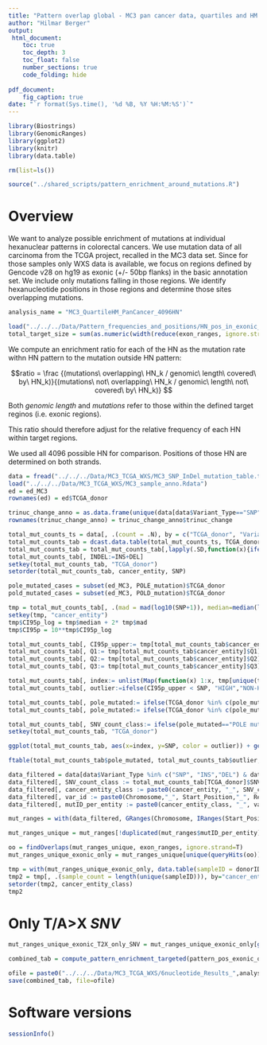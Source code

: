 ```yaml
---
title: "Pattern overlap global - MC3 pan cancer data, quartiles and HM - all cancer entities, 4096 hexanucleotide pattern"
author: "Hilmar Berger"
output:
 html_document:
    toc: true
    toc_depth: 3
    toc_float: false
    number_sections: true
    code_folding: hide
    
pdf_document:
    fig_caption: true
date: "`r format(Sys.time(), '%d %B, %Y %H:%M:%S')`"
---
```


```r
library(Biostrings)
library(GenomicRanges)
library(ggplot2)
library(knitr)
library(data.table)

rm(list=ls())
```

```r
source("../shared_scripts/pattern_enrichment_around_mutations.R")
```


# Overview 

We want to analyze possible enrichment of mutations at individual hexanuclear patterns in colorectal cancers. We use mutation data of all carcinoma from the TCGA project, recalled in the MC3 data set. Since for those samples only WXS data is available, we focus on regions defined by Gencode v28 on hg19 as exonic (+/- 50bp flanks) in the basic annotation set. We include only mutations falling in those regions. We identify hexanucleotide positions in those regions and determine those sites overlapping mutations. 

```r
analysis_name = "MC3_QuartileHM_PanCancer_4096HN"
```

```r
load("../../../Data/Pattern_frequencies_and_positions/HN_pos_in_exonic_regions_50bp_flank_n4096.Rdata")
total_target_size = sum(as.numeric(width(reduce(exon_ranges, ignore.strand=T))))
```

We compute an enrichment ratio for each of the HN as the mutation rate withn HN pattern to the mutation outside HN pattern: 

$$ratio = \frac {(mutations\ overlapping\ HN_k / genomic\ length\ covered\ by\ HN_k)}{(mutations\ not\ overlapping\ HN_k / genomic\ length\ not\ covered\ by\ HN_k)} $$  

Both $genomic\ length$ and $mutations$ refer to those within the defined target reginos (i.e. exonic regions).

This ratio should therefore adjust for the relative frequency of each HN within target regions. 


We used all 4096 possible HN for comparison. Positions of those HN are determined on both strands.

```r
data = fread("../../../Data/MC3_TCGA_WXS/MC3_SNP_InDel_mutation_table.txt", sep="\t")
load("../../../Data/MC3_TCGA_WXS/MC3_sample_anno.Rdata")
ed = ed_MC3
rownames(ed) = ed$TCGA_donor

trinuc_change_anno = as.data.frame(unique(data[data$Variant_Type=="SNP", c("trinuc_context", "trinuc_change", "nuc_change")]))
rownames(trinuc_change_anno) = trinuc_change_anno$trinuc_change
```

```r
total_mut_counts_ts = data[, .(count = .N), by = c("TCGA_donor", "Variant_Type", "cancer_entity")]
total_mut_counts_tab = dcast.data.table(total_mut_counts_ts, TCGA_donor + cancer_entity ~ Variant_Type, value.var="count")
total_mut_counts_tab = total_mut_counts_tab[,lapply(.SD,function(x){ifelse(is.na(x),0,x)})]
total_mut_counts_tab[, INDEL:=INS+DEL]
setkey(total_mut_counts_tab, "TCGA_donor")
setorder(total_mut_counts_tab, cancer_entity, SNP)

pole_mutated_cases = subset(ed_MC3, POLE_mutation)$TCGA_donor
pold_mutated_cases = subset(ed_MC3, POLD_mutation)$TCGA_donor

tmp = total_mut_counts_tab[, .(mad = mad(log10(SNP+1)), median=median(log10(SNP+1)), sample_cnt = .N, Q1=quantile(SNP, 0.25), Q2=median(SNP), Q3=quantile(SNP, 0.75), Q95=quantile(SNP, 0.975)), by="cancer_entity"]
setkey(tmp, "cancer_entity")
tmp$CI95p_log = tmp$median + 2* tmp$mad
tmp$CI95p = 10**tmp$CI95p_log

total_mut_counts_tab[, CI95p_upper:= tmp[total_mut_counts_tab$cancer_entity]$CI95p]
total_mut_counts_tab[, Q1:= tmp[total_mut_counts_tab$cancer_entity]$Q1]
total_mut_counts_tab[, Q2:= tmp[total_mut_counts_tab$cancer_entity]$Q2]
total_mut_counts_tab[, Q3:= tmp[total_mut_counts_tab$cancer_entity]$Q3]

total_mut_counts_tab[, index:= unlist(Map(function(x) 1:x, tmp[unique(total_mut_counts_tab$cancer_entity)]$sample_cnt))]
total_mut_counts_tab[, outlier:=ifelse(CI95p_upper < SNP, "HIGH","NON-HIGH")]

total_mut_counts_tab[, pole_mutated:= ifelse(TCGA_donor %in% c(pole_mutated_cases, pold_mutated_cases), "POLE mut","no POLE mut")]
total_mut_counts_tab[, pole_mutated:= ifelse(TCGA_donor %in% c(pole_mutated_cases), "POLE mut","no POLE mut")]

total_mut_counts_tab[, SNV_count_class:= ifelse(pole_mutated=="POLE mut", "POLEmut", ifelse(SNP<Q1, "Q1", ifelse(SNP<Q2, "Q2", ifelse(SNP<Q3, "Q3", ifelse(SNP<CI95p_upper, "Q4", "Outlier")))))]
setkey(total_mut_counts_tab, "TCGA_donor")

```

```r
ggplot(total_mut_counts_tab, aes(x=index, y=SNP, color = outlier)) + geom_point() + facet_grid(pole_mutated~cancer_entity) + scale_y_log10()
```

```r
ftable(total_mut_counts_tab$pole_mutated, total_mut_counts_tab$outlier, ifelse(total_mut_counts_tab$SNP > 1000, ">1000 SNV","<= 1000 SNV"))
```

```r
data_filtered = data[data$Variant_Type %in% c("SNP", "INS","DEL") & data$cancer_entity!=""]
data_filtered[, SNV_count_class := total_mut_counts_tab[TCGA_donor]$SNV_count_class]
data_filtered[, cancer_entity_class := paste0(cancer_entity, "_", SNV_count_class)]
data_filtered[, var_id := paste0(Chromosome,"_", Start_Position,"_", Reference_Allele,"_", Tumor_Seq_Allele2)]
data_filtered[, mutID_per_entity := paste0(cancer_entity_class, "_", var_id)]

mut_ranges = with(data_filtered, GRanges(Chromosome, IRanges(Start_Position, End_Position), strand="*", Reference_Allele, Tumor_Seq_Allele2, nuc_change, donorID = factor(TCGA_donor), trinuc_change,  variant_type = Variant_Type, cancer_entity = cancer_entity, cancer_entity_class = cancer_entity_class, mutID_per_entity=mutID_per_entity, SNV_count_class = SNV_count_class  ) )

mut_ranges_unique = mut_ranges[!duplicated(mut_ranges$mutID_per_entity)]

oo = findOverlaps(mut_ranges_unique, exon_ranges, ignore.strand=T)
mut_ranges_unique_exonic_only = mut_ranges_unique[unique(queryHits(oo))]
```


```r
tmp = with(mut_ranges_unique_exonic_only, data.table(sampleID = donorID, cancer_entity_class=cancer_entity_class, variant_type = variant_type))
tmp2 = tmp[, .(sample_count = length(unique(sampleID))), by="cancer_entity_class"]
setorder(tmp2, cancer_entity_class)
tmp2
```


# Only T/A>X *SNV*

```r
mut_ranges_unique_exonic_T2X_only_SNV = mut_ranges_unique_exonic_only[grepl("A|T", mut_ranges_unique_exonic_only$Reference_Allele, perl = T) & mut_ranges_unique_exonic_only$variant_type == "SNP" ]
```

```r
combined_tab = compute_pattern_enrichment_targeted(pattern_pos_exonic_only, mut_ranges_unique_exonic_T2X_only_SNV, total_target_size, oligofreqs_exonic, pattern_bp_covered, entity_column="cancer_entity_class", sample_id_column="donorID", variant_id_column = "mutID_per_entity")
```

```r
ofile = paste0("../../../Data/MC3_TCGA_WXS/6nucleotide_Results_",analysis_name,"_A.T_to_X_SNV_mutations.Rdata")
save(combined_tab, file=ofile)
```


# Software versions

```r
sessionInfo()
```

